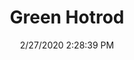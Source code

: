 ---
width: 2000
height: 1333
title: Green Hotrod
description: Green 911 Hotrod at Wholesale California.
date: 2/27/2020 2:28:39 PM
cameraMake: Sony
cameraModel: ILCE-7M3
lens: ZEISS Batis 2/40 CF
settingsfStop: f/2
settingsISO: ISO 100
settingsShutter: 1/100
settingsFocalLength: 40 mm
---